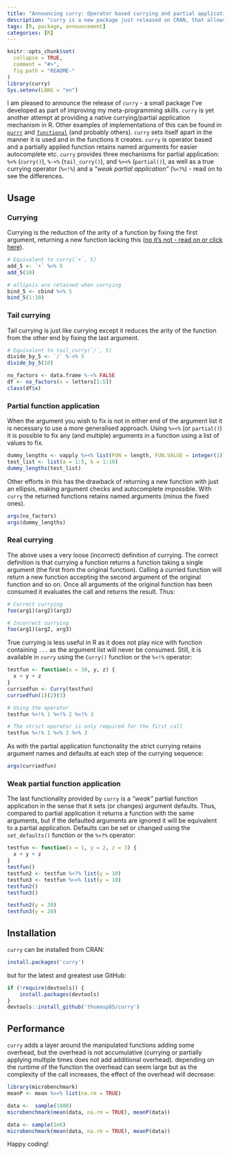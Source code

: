 ```yaml
---
title: "Announcing curry: Operator based currying and partial application"
description: "curry is a new package just released on CRAN, that allows you to perform currying and partial application of functions using a range of operators."
tags: [R, package, announcement]
categories: [R]
---
```


```r
knitr::opts_chunk$set(
  collapse = TRUE,
  comment = "#>",
  fig.path = "README-"
)
library(curry)
Sys.setenv(LANG = "en")
```

I am pleased to announce the release of `curry` - a small package I've developed 
as part of improving my meta-programming skills. `curry` is yet another attempt 
at providing a native currying/partial application mechanism in R. Other 
examples of implementations of this can be found in 
[`purrr`](https://CRAN.R-project.org/package=purrr) and 
[`functional`](https://CRAN.R-project.org/package=functional) (and probably 
others). `curry` sets itself apart in the manner it is used and in the functions 
it creates. `curry` is operator based and a partially applied function retains 
named arguments for easier autocomplete etc. `curry` provides three mechanisms 
for partial application: `%<%` (`curry()`), `%-<%` (`tail_curry()`), and `%><%` 
(`partial()`), as well as a true currying operator (`%<!%`) and a *"weak partial 
application"* (`%<?%`) - read on to see the differences.

## Usage

### Currying
Currying is the reduction of the arity of a function by fixing the first 
argument, returning a new function lacking this ([no it's not - read on or click 
here](#real-currying)).

```r
# Equivalent to curry(`+`, 5)
add_5 <- `+` %<% 5
add_5(10)

# ellipsis are retained when currying
bind_5 <- cbind %<% 5
bind_5(1:10)
```

### Tail currying
Tail currying is just like currying except it reduces the arity of the function
from the other end by fixing the last argument.

```r
# Equivalent to tail_curry(`/`, 5)
divide_by_5 <- `/` %-<% 5
divide_by_5(10)

no_factors <- data.frame %-<% FALSE
df <- no_factors(x = letters[1:5])
class(df$x)
```

### Partial function application
When the argument you wish to fix is not in either end of the argument list it
is necessary to use a more generalised approach. Using `%><%` (or `partial()`)
it is possible to fix any (and multiple) arguments in a function using a list of
values to fix.

```r
dummy_lengths <- vapply %><% list(FUN = length, FUN.VALUE = integer(1))
test_list <- list(a = 1:5, b = 1:10)
dummy_lengths(test_list)
```

Other efforts in this has the drawback of returning a new function with just an
ellipsis, making argument checks and autocomplete impossible. With `curry` the
returned functions retains named arguments (minus the fixed ones).

```r
args(no_factors)
args(dummy_lengths)
```

### Real currying
The above uses a very loose (incorrect) definition of currying. The correct
definition is that currying a function returns a function taking a single 
argument (the first from the original function). Calling a curried function will
return a new function accepting the second argument of the original function and
so on. Once all arguments of the original function has been consumed it 
evaluates the call and returns the result. Thus:

```r
# Correct currying
foo(arg1)(arg2)(arg3)

# Incorrect currying
foo(arg1)(arg2, arg3)
```

True currying is less useful in R as it does not play nice with function 
containing `...` as the argument list will never be consumed. Still, it is 
available in `curry` using the `Curry()` function or the `%<!%` operator:

```r
testfun <- function(x = 10, y, z) {
  x + y + z
}
curriedfun <- Curry(testfun)
curriedfun(1)(2)(3)

# Using the operator
testfun %<!% 1 %<!% 2 %<!% 3

# The strict operator is only required for the first call
testfun %<!% 1 %<% 2 %<% 3
```

As with the partial application functionality the strict currying retains
argument names and defaults at each step of the currying sequence:

```r
args(curriedfun)
```

### Weak partial function application
The last functionality provided by `curry` is a *"weak"* partial function 
application in the sense that it sets (or changes) argument defaults. Thus, 
compared to partial application it returns a function with the same arguments,
but if the defaulted arguments are ignored it will be equivalent to a partial
application. Defaults can be set or changed using the `set_defaults()` function
or the `%<?%` operator:

```r
testfun <- function(x = 1, y = 2, z = 3) {
  x + y + z
}
testfun()
testfun2 <- testfun %<?% list(y = 10)
testfun3 <- testfun %><% list(y = 10)
testfun2()
testfun3()

testfun2(y = 20)
testfun3(y = 20)
```


## Installation
`curry` can be installed from CRAN:

```r
install.packages('curry')
```

but for the latest and greatest use GitHub:

```r
if (!require(devtools)) {
    install.packages(devtools)
}
devtools::install_github('thomasp85/curry')
```

## Performance

`curry` adds a layer around the manipulated functions adding some overhead, but 
the overhead is not accumulative (currying or partially applying multiple times 
does not add additional overhead). depending on the runtime of the function the 
overhead can seem large but as the complexity of the call increases, the effect 
of the overhead will decrease:

```r
library(microbenchmark)
meanP <- mean %><% list(na.rm = TRUE)

data <-  sample(1000)
microbenchmark(mean(data, na.rm = TRUE), meanP(data))

data <- sample(1e6)
microbenchmark(mean(data, na.rm = TRUE), meanP(data))
```

Happy coding!
